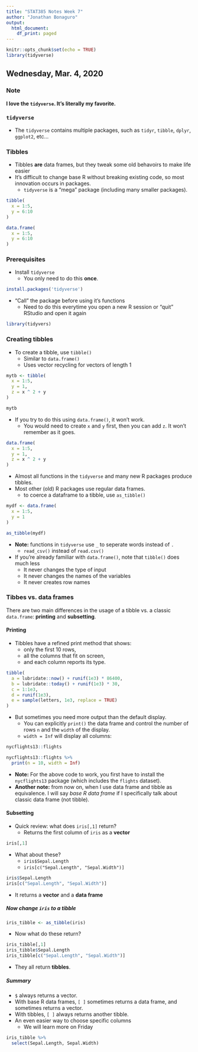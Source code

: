 ```yaml
---
title: "STAT385 Notes Week 7"
author: "Jonathan Bonaguro"
output:
  html_document:
    df_print: paged
---
```


```r
knitr::opts_chunk$set(echo = TRUE)
library(tidyverse)
```

## Wednesday, Mar. 4, 2020

### Note

**I love the `tidyverse`. It's literally my favorite.**

### `tidyverse`

* The `tidyverse` contains multiple packages, such as `tidyr`, `tibble`, `dplyr`, `ggplot2`, etc...

### Tibbles

* Tibbles **are** data frames, but they tweak some old behavoirs to make life easier
* It’s difficult to change base R without breaking existing code, so most innovation occurs in packages.
    + `tidyverse` is a “mega” package (including many smaller packages).

```r
tibble(
  x = 1:5,
  y = 6:10
)

data.frame(
  x = 1:5,
  y = 6:10
)
```

### Prerequisites

* Install `tidyverse`
    + You only need to do this **once**.
    
```r
install.packages('tidyverse')
```

* "Call" the package before using it's functions
    + Need to do this everytime you open a new R session or "quit" RStudio and open it again
    
```r
library(tidyvers)
```

### Creating tibbles

* To create a tibble, use `tibble()`
    + Similar to `data.frame()`
    + Uses vector recycling for vectors of length 1
    
```r
mytb <- tibble(
  x = 1:5,
  y = 1,
  z = x ^ 2 + y
)

mytb
```

* If you try to do this using `data.frame()`, it won't work. 
    + You would need to create `x` and `y` first, then you can add `z`. It won't remember as it goes. 
    
```r
data.frame(
  x = 1:5,
  y = 1,
  z = x ^ 2 + y
)
```

* Almost all functions in the `tidyverse` and many new R packages produce tibbles. 
* Most other (old) R packages use regular data frames.
    + to coerce a dataframe to a tibble, use `as_tibble()`
    
```r
mydf <- data.frame(
  x = 1:5,
  y = 1
)

as_tibble(mydf)
```

* **Note:** functions in `tidyverse` use `_` to seperate words instead of `.`
    + `read_csv()` instead of `read.csv()`
* If you're already familiar with `data.frame()`, note that `tibble()` does much less
    + It never changes the type of input
    + It never changes the names of the variables
    + It never creates row names
    
### Tibbes vs. data frames

There are two main differences in the usage of a tibble vs. a classic `data.frame`: **printing** and **subsetting**.

#### Printing

* Tibbles have a refined print method that shows:
    + only the first 10 rows,
    + all the columns that fit on screen,
    + and each column reports its type.
    
```r
tibble(
  a = lubridate::now() + runif(1e3) * 86400,
  b = lubridate::today() + runif(1e3) * 30,
  c = 1:1e3,
  d = runif(1e3),
  e = sample(letters, 1e3, replace = TRUE)
)
```

* But sometimes you need more output than the default display.
    + You can explicitly `print()` the data frame and control the number of rows `n` and the `width` of the display.
    + `width = Inf` will display all columns:

```r
nycflights13::flights

nycflights13::flights %>% 
  print(n = 10, width = Inf)
```

* **Note:** For the above code to work, you first have to install the `nycflights13` package (which includes the `flights` dataset).
* **Another note:** from now on, when I use data frame and tibble as equivalence. I will say *base R data frame* if I specifically talk about classic data frame (not tibble).    
    
#### Subsetting

* Quick review: what does `iris[,1]` return?
    + Returns the first column of `iris` as a **vector**
    
```r
iris[,1]
```

* What about these?
    + `iris$Sepal.Length`
    + `iris[c("Sepal.Length", "Sepal.Width")]`

```r
iris$Sepal.Length
iris[c("Sepal.Length", "Sepal.Width")]
```

* It returns a **vector** and a **data frame**

##### Now change `iris` to a tibble

```r
iris_tibble <- as_tibble(iris)
```

* Now what do these return?

```r
iris_tibble[,1]
iris_tibble$Sepal.Length
iris_tibble[c("Sepal.Length", "Sepal.Width")]
```

* They all return **tibbles**.

##### Summary

* `$` always returns a vector.
* With base R data frames, `[ ]` sometimes returns a data frame, and sometimes returns a vector.
* With tibbles, `[ ]` always returns another tibble.
* An even easier way to choose specific columns
    + We will learn more on Friday

```r
iris_tibble %>% 
  select(Sepal.Length, Sepal.Width)
```

